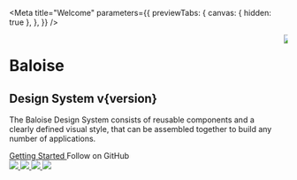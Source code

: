 
<Meta
  title="Welcome"
  parameters={{
    previewTabs: {
      canvas: { hidden: true },
    },
  }}
/>


<div className="welcome-container bal-app">
  <div class="columns">
    <div class="column is-7">
      <h1 class="mx-6 mt-6 mb-0 p-0 is-size-2 subtitle">Baloise</h1>
      <h2 class="mx-6 my-0 p-0 is-size-2 title">Design System v{version}</h2>
      <p class="mx-6 mt-6 p-0">
        The Baloise Design System consists of reusable components and a clearly defined visual style, that can be
        assembled together to build any number of applications.
      </p>
      <div class="mx-6 mt-8 p-0">
        <a
          class="button is-primary is-inverted"
          style={{ width: 'auto' }}
          href="?path=/docs/getting-started-overview--page"
        >
          Getting Started
        </a>
        <bal-button
          class="github-icon"
          inverted
          outlined
          color="info"
          href="https://github.com/baloise/design-system"
          icon="github"
          target="_blank"
          class="ml-4"
        >
          Follow on GitHub
        </bal-button>
      </div>
      <div class="mx-6 mt-8 p-0">
        <a style={{ width: 'auto' }} href="?path=/docs/getting-started-angular-overview--page">
          <img src={AngularLogo} style={{ maxWidth: '60px', maxHeight: '60px' }} />
        </a>
        <a class="ml-5" style={{ width: 'auto' }} href="?path=/docs/getting-started-vue-overview--page">
          <img src={VueLogo} class="m-1" style={{ maxWidth: '50px', maxHeight: '50px' }} />
        </a>
        <a class="ml-5" style={{ width: 'auto' }} href="?path=/docs/getting-started-react-overview--page">
          <img src={ReactLogo} class="m-1" style={{ maxWidth: '50px', maxHeight: '50px' }} />
        </a>
        <a class="ml-5" style={{ width: 'auto' }} href="?path=/docs/getting-started-html5-overview--page">
          <img src={HtmlLogo} style={{ maxWidth: '60px', maxHeight: '60px' }} />
        </a>
      </div>
    </div>
    <div class="column is-hidden-mobile	mt-6">
      <img src={Wallpaper} style={{ maxWidth: '80%' }} />
    </div>
  </div>
</div>
